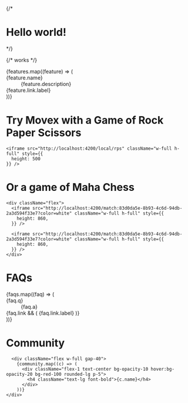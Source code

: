 
<div className="container mx-auto max-w-[90rem] gap-2 pl-[max(env(safe-area-inset-left),1.5rem)] pr-[max(env(safe-area-inset-right),1.5rem)]">

{/* <h1 className="text-3xl font-bold underline">Hello world!</h1> */}

{/* works */}

<Hero />


<div className="mx-auto mt-16 max-w-2xl mt-20 lg:mt-24 lg:max-w-4xl mb-20 lg:mb-24">
  <dl className="grid max-w-xl grid-cols-1 gap-x-8 gap-y-10 lg:max-w-none lg:grid-cols-2 lg:gap-y-16">
    {features.map((feature) => (
      <div key={feature.name} className="relative pl-16">
        <dt className="text-base font-semibold leading-7 text-gray-900 dark:text-gray-300">
          <div
            className={`absolute left-0 top-0 flex h-10 w-10 items-center justify-center rounded-lg bg-purple-500`}
          >
            <feature.icon className="h-6 w-6 text-white" aria-hidden="true" />
          </div>
          {feature.name}
        </dt>
        <dd className="mt-2 pb-3 text-base leading-7 text-gray-600 dark:text-gray-400">
          {feature.description}
        </dd>
        <Link
          className="hover:underline text-gray-700 dark:text-gray-300"
          href={feature.link.url}
        >
          {feature.link.label}
        </Link>
      </div>
    ))}
  </dl>
</div>

</div>

<div id="examples" className="h-screen w-full" style={{
  background: '#FFEA00',
}}>

  <div className="container mx-auto max-w-[90rem] gap-2 pl-[max(env(safe-area-inset-left),1.5rem)] pr-[max(env(safe-area-inset-right),1.5rem)] p-16">
    <div style={{
      height: 200,
    }} className="mb-10">
      <h1 className="text-7xl text-black font-bold">
        Try Movex with a Game of
        <span className="text-purple-500">
          <span className="text-reds-500">Rock </span>
          <span className="text-green-5002">Paper </span>
          <span className="text-blue-5002">Scissors</span>
        </span>
      </h1>
    </div>

    <iframe src="http://localhost:4200/local/rps" className="w-full h-full" style={{
      height: 500
    }} />

  </div>
</div>

<div className=" w-full bg-pink-500" style={{
      background: 'rgba(46,5,116,1)',
}}>

  <div className="container mx-auto max-w-[90rem] gap-2 pl-[max(env(safe-area-inset-left),1.5rem)] pr-[max(env(safe-area-inset-right),1.5rem)] p-16">
    <div className="mb-20">
      <h1 className="text-7xl font-bold">Or a game of Maha Chess</h1>
    </div>

    <div className="flex">
      <iframe src="http://localhost:4200/match:83d0da5e-8b93-4c6d-94db-2a3d594f33e7?color=white" className="w-full h-full" style={{
        height: 860,
      }} />

      <iframe src="http://localhost:4200/match:83d0da5e-8b93-4c6d-94db-2a3d594f33e7?color=white" className="w-full h-full" style={{
        height: 860,
      }} />
    </div>

  </div>
</div>

<div id="faqs" className="w-full">
  <div className="container mx-auto max-w-[90rem] gap-2 pl-[max(env(safe-area-inset-left),1.5rem)] pr-[max(env(safe-area-inset-right),1.5rem)] p-16 pt-20">
    <h1 className="text-5xl font-bold mb-20 text-center">FAQs</h1>
    <div className="grid grid-cols-2 gap-20">
      {faqs.map((faq) => (
        <div
          key={faq.q}
          className="relative mb-10 pb-6 border-b border-slate-700"
        >
          <dt className="text-lg font-semibold leading-7 text-gray-900 dark:text-gray-300">
            {faq.q}
          </dt>
          <dd className="mt-2 pb-3 text-base leading-7 text-gray-600 dark:text-gray-400">
            {faq.a}
          </dd>
          {faq.link && (
            <Link
              className="hover:underline text-gray-700 dark:text-gray-300"
              href={faq.link.url}
            >
              {faq.link.label}
            </Link>
          )}
        </div>
      ))}
    </div>
  </div>
</div>

<div id="community" className="w-full">
  <div className="container mx-auto max-w-[90rem] gap-2 pl-[max(env(safe-area-inset-left),1.5rem)] pr-[max(env(safe-area-inset-right),1.5rem)] p-16 pt-20">
    <h1 className="text-5xl font-bold mb-20 text-center">Community</h1>

      <div className="flex w-full gap-40">
        {community.map((c) => (
          <div className="flex-1 text-center bg-opacity-10 hover:bg-opacity-20 bg-red-100 rounded-lg p-5">
            <h4 className="text-lg font-bold">{c.name}</h4>
          </div>
        ))}
    </div>

  </div>
</div>
